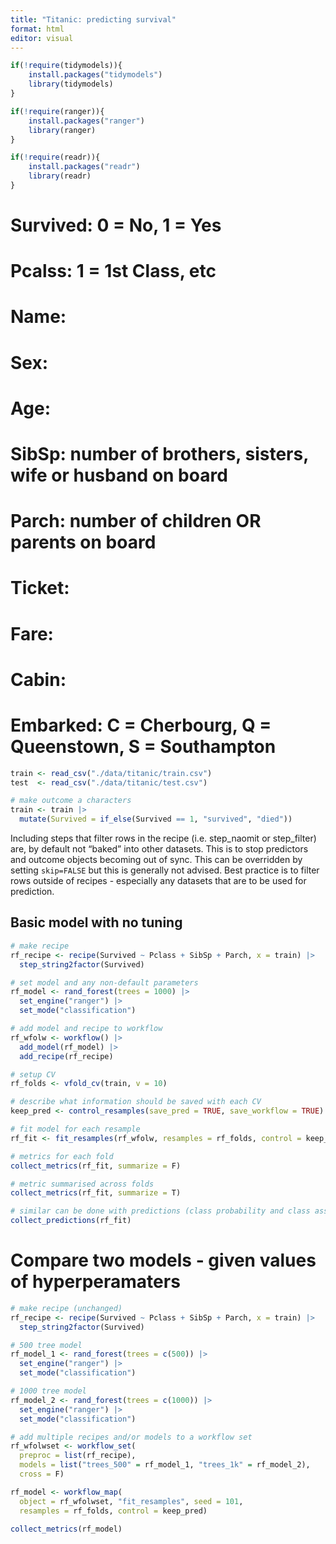 ```yaml
---
title: "Titanic: predicting survival"
format: html
editor: visual
---
```


```r
if(!require(tidymodels)){
    install.packages("tidymodels")
    library(tidymodels)
}

if(!require(ranger)){
    install.packages("ranger")
    library(ranger)
}

if(!require(readr)){
    install.packages("readr")
    library(readr)
}
```

# Survived: 0 = No, 1 = Yes

# Pcalss: 1 = 1st Class, etc

# Name:

# Sex:

# Age:

# SibSp: number of brothers, sisters, wife or husband on board

# Parch: number of children OR parents on board

# Ticket:

# Fare:

# Cabin:

# Embarked: C = Cherbourg, Q = Queenstown, S = Southampton

```r
train <- read_csv("./data/titanic/train.csv")
test  <- read_csv("./data/titanic/test.csv")

# make outcome a characters 
train <- train |>
  mutate(Survived = if_else(Survived == 1, "survived", "died"))
```

Including steps that filter rows in the recipe (i.e. step_naomit or step_filter) are, by default not "baked" into other datasets. This is to stop predictors and outcome objects becoming out of sync. This can be overridden by setting `skip=FALSE` but this is generally not advised. Best practice is to filter rows outside of recipes - especially any datasets that are to be used for prediction.

## Basic model with no tuning

```r
# make recipe 
rf_recipe <- recipe(Survived ~ Pclass + SibSp + Parch, x = train) |>
  step_string2factor(Survived)

# set model and any non-default parameters
rf_model <- rand_forest(trees = 1000) |>
  set_engine("ranger") |>
  set_mode("classification")

# add model and recipe to workflow
rf_wfolw <- workflow() |>
  add_model(rf_model) |>
  add_recipe(rf_recipe)

# setup CV
rf_folds <- vfold_cv(train, v = 10)

# describe what information should be saved with each CV
keep_pred <- control_resamples(save_pred = TRUE, save_workflow = TRUE)

# fit model for each resample
rf_fit <- fit_resamples(rf_wfolw, resamples = rf_folds, control = keep_pred)

# metrics for each fold
collect_metrics(rf_fit, summarize = F)

# metric summarised across folds
collect_metrics(rf_fit, summarize = T)

# similar can be done with predictions (class probability and class assignment)
collect_predictions(rf_fit)
```

# Compare two models - given values of hyperperamaters

```r
# make recipe (unchanged) 
rf_recipe <- recipe(Survived ~ Pclass + SibSp + Parch, x = train) |>
  step_string2factor(Survived)

# 500 tree model
rf_model_1 <- rand_forest(trees = c(500)) |>
  set_engine("ranger") |>
  set_mode("classification")

# 1000 tree model
rf_model_2 <- rand_forest(trees = c(1000)) |>
  set_engine("ranger") |>
  set_mode("classification")

# add multiple recipes and/or models to a workflow set
rf_wfolwset <- workflow_set(
  preproc = list(rf_recipe), 
  models = list("trees_500" = rf_model_1, "trees_1k" = rf_model_2),
  cross = F)

rf_model <- workflow_map(
  object = rf_wfolwset, "fit_resamples", seed = 101, 
  resamples = rf_folds, control = keep_pred)

collect_metrics(rf_model)
```


